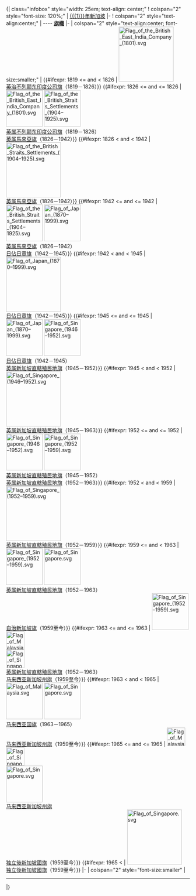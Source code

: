 <noinclude></noinclude><noinclude>{{esoteric}}{{Documentation}}</noinclude><includeonly>{| class="infobox" style="width: 25em; text-align: center;"
! colspan="2" style="font-size: 120%;" | [[{{{1}}}年]][[新加坡]]
|-
! colspan="2" style="text-align:center;" |
---- <!--
-->'''[[新加坡旗帜列表|旗幟]]'''
|-
| colspan="2" style="text-align:center; font-size:smaller;" |<!--
-->{{#ifexpr: 1819 <= {{{1}}} and {{{1}}} < 1826 | 
[[File:Flag_of_the_British_East_India_Company_(1801).svg|border|150px]]<br/>
[[新加坡英属时期|英治]][[不列颠东印度公司旗]]（1819－1826）}}<!--

-->{{#ifexpr: 1826 <= {{{1}}} and {{{1}}} <= 1826 |
[[File:Flag_of_the_British_East_India_Company_(1801).svg|100px|left]]
[[File:Flag_of_the_British_Straits_Settlements_(1904–1925).svg|100px|right]]<br/>
[[新加坡英属时期|英属]][[不列颠东印度公司旗]]（1819－1826）<br/>
[[新加坡英属时期|英属]][[英屬馬來亞旗|馬來亞旗]]（1826－1942）}}<!--

-->{{#ifexpr: 1826 < {{{1}}} and {{{1}}} < 1942 | 
[[File:Flag_of_the_British_Straits_Settlements_(1904–1925).svg|border|150px]]<br/>
[[新加坡英属时期|英属]][[英屬馬來亞旗|馬來亞旗]]（1826－1942）}}<!--

-->{{#ifexpr: 1942 <= {{{1}}} and {{{1}}} <= 1942 |
[[File:Flag_of_the_British_Straits_Settlements_(1904–1925).svg|100px|left]]
[[File:Flag of Japan (1870–1999).svg|100px|right]]<br/>
[[新加坡英属时期|英属]][[英屬馬來亞旗|馬來亞旗]]（1826－1942）<br/>
[[新加坡日佔時期|日佔]][[日本國旗|日章旗]]（1942－1945）}}<!--

-->{{#ifexpr: 1942 < {{{1}}} and {{{1}}} < 1945 | 
[[File:Flag of Japan (1870–1999).svg|border|150px]]<br/>
[[新加坡日佔時期|日佔]][[日本國旗|日章旗]]（1942－1945）}}<!--

-->{{#ifexpr: 1945 <= {{{1}}} and {{{1}}} <= 1945 |
[[File:Flag of Japan (1870–1999).svg|100px|left]]
[[File:Flag_of_Singapore_(1946–1952).svg|100px|right]]<br/>
[[新加坡日佔時期|日佔]][[日本國旗|日章旗]]（1942－1945）<br/>
[[新加坡殖民地|英属]][[新加坡直轄殖民地旗]]（1945－1952）}}<!--

-->{{#ifexpr: 1945 < {{{1}}} and {{{1}}} < 1952 | 
[[File:Flag_of_Singapore_(1946–1952).svg|border|150px]]<br/>
[[新加坡殖民地|英属]][[新加坡直轄殖民地旗]]（1945－1963）}}<!--

-->{{#ifexpr: 1952 <= {{{1}}} and {{{1}}} <= 1952 |
[[File:Flag_of_Singapore_(1946–1952).svg|100px|left]]
[[File:Flag_of_Singapore_(1952–1959).svg|100px|right]]<br/>
[[新加坡殖民地|英属]][[新加坡直轄殖民地旗]]（1945－1952）<br/>
[[新加坡殖民地|英属]][[新加坡直轄殖民地旗]]（1952－1963）}}<!--

-->{{#ifexpr: 1952 < {{{1}}} and {{{1}}} < 1959 | 
[[File:Flag_of_Singapore_(1952–1959).svg|border|150px]]<br/>
[[新加坡殖民地|英属]][[新加坡直轄殖民地旗]]（1952－1959）}}<!--

-->{{#ifexpr: 1959 <= {{{1}}} and {{{1}}} < 1963 |
[[File:Flag_of_Singapore_(1952–1959).svg|100px|left]]
[[File:Flag_of_Singapore.svg|100px|right]]<br/>
[[新加坡殖民地|英属]][[新加坡直轄殖民地旗]]（1952－1963）<br/>
[[新加坡殖民地|自治]][[新加坡國旗|新加坡旗]]（1959至今）}}<!--

-->{{#ifexpr: 1963 <= {{{1}}} and {{{1}}} <= 1963 |
[[File:Flag_of_Singapore_(1952–1959).svg|100px|left]]
[[File:Flag_of_Malaysia.svg|50px|right]]<br/>
[[File:Flag_of_Singapore.svg|50px|right]]<br/>
[[新加坡殖民地|英属]][[新加坡直轄殖民地旗]]（1952－1963）<br/>
[[新加坡州|马来西亚]][[新加坡國旗|新加坡州旗]]（1959至今）}}<!--

-->{{#ifexpr: 1963 < {{{1}}} and {{{1}}} < 1965 |
[[File:Flag_of_Malaysia.svg|100px|left]]
[[File:Flag_of_Singapore.svg|100px|right]]<br/>
[[马来西亚国旗]]（1963－1965）<br/>
[[新加坡州|马来西亚]][[新加坡國旗|新加坡州旗]]（1959至今）}}<!--

-->{{#ifexpr: 1965 <= {{{1}}} and {{{1}}} <= 1965 |
[[File:Flag_of_Malaysia.svg|50px|left]]<br/>
[[File:Flag_of_Singapore.svg|50px|left]]<br/>
[[File:Flag_of_Singapore.svg|100px|right]]<br/>
[[新加坡州|马来西亚]][[新加坡國旗|新加坡州旗]]<br/>
[[新加坡|独立後]][[新加坡國旗]]（1959至今）}}<!--

-->{{#ifexpr: 1965 < {{{1}}} | 
[[File:Flag_of_Singapore.svg|border|150px]]<br />
[[新加坡|独立後]][[新加坡國旗]]（1959至今）}}<!--
-->
|-
| colspan="2" style="font-size:smaller" |<!--
-->

----
|}</includeonly><!-- PLEASE ADD THIS TEMPLATE'S CATEGORIES TO THE /doc SUBPAGE, THANKS -->